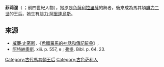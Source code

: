 '''菲莉涅'''（{{lang-el|Φιλίνη 或Φίλιννα}} ；前四世紀人物），她原是[[色薩利|色薩利]][[拉里薩|拉里薩]]的舞者，後來成為馬其頓[[腓力二世_(馬其頓)|腓力二世]]的王后。她生有[[腓力三世_(馬其頓)|腓力·阿里達烏斯]]。

==來源==
*[[威廉·史密斯_(辭典編纂者)|威廉·史密斯]]，《[[希腊羅馬的神話和傳記辭典|希腊羅馬的神話和傳記辭典]]》,   
*[[阿特納奧斯|阿特納奧斯]]. xiii. p. 557, e ; [[君士坦丁堡的弗提一世|弗提]]. Bibl. p. 64. 23.

[[Category:古代馬其頓王后|Category:古代馬其頓王后]]
[[Category:古色萨利人|Category:古色萨利人]]